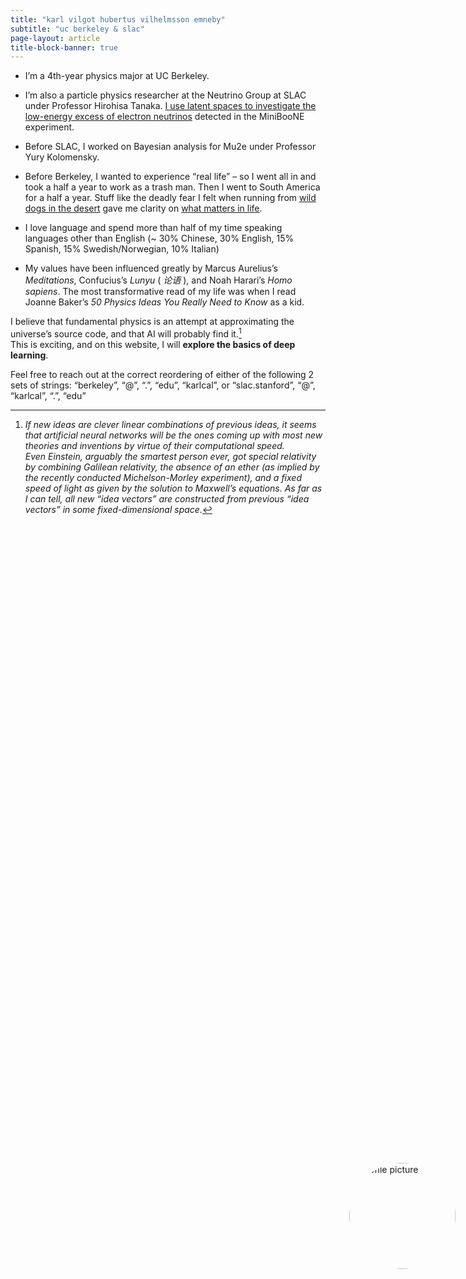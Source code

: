 ```yaml
---
title: "karl vilgot hubertus vilhelmsson emneby"
subtitle: "uc berkeley & slac"
page-layout: article
title-block-banner: true
---
```


<style>
.title-block-header {
  position: relative;
  padding-right: 200px; /* Add space for the image */
}

.profile-pic {
  position: absolute;
  right: 20px; /* Add some margin from the edge */
  top: 50%;
  transform: translateY(-50%);
  width: 170px; /* Smaller size */
  height: 170px; /* Smaller size */
  border-radius: 50%;
  object-fit: cover;
}

/* Reduce spacing after header */
.quarto-title-meta {
  margin-bottom: 0 !important;
}

main {
  margin-top: -2rem !important;
}

@media (max-width: 768px) {
  .title-block-header {
    padding-right: 0; /* Remove padding on mobile */
  }
  
  .profile-pic {
    position: static;
    transform: none;
    display: block;
    margin: 20px auto;
    width: 150px;
    height: 150px;
  }
  
  main {
    margin-top: 0 !important;
  }
}
</style>

<img src="picOfMe.jpg" class="profile-pic" alt="Profile picture">

- I'm a 4th-year physics major at UC Berkeley. 

- I'm also a particle physics researcher at the Neutrino Group at SLAC under Professor Hirohisa Tanaka. 
[I use latent spaces to investigate the low-energy excess of electron neutrinos](https://github.com/karlcal1/MiniBooNE-studies/blob/main/presentation.pdf) detected in the MiniBooNE experiment. 

- Before SLAC, I worked on Bayesian analysis for Mu2e under Professor Yury Kolomensky. 

- Before Berkeley, I wanted to experience "real life" -- so I went all in and took a half a year to work as a trash man.
Then I went to South America for a half a year.
Stuff like the deadly fear I felt when running from [wild dogs in the desert](desert_around_arequipa.jpg) gave me clarity on [what matters in life](friends_n_fam.jpg). 

- I love language and spend more than half of my time speaking languages other than English (~ 30% Chinese, 30% English, 15% Spanish, 15% Swedish/Norwegian, 10% Italian)

- My values have been influenced greatly by Marcus Aurelius's *Meditations*, Confucius's *Lunyu* ( *论语* ), and Noah Harari's *Homo sapiens*. 
The most transformative read of my life was when I read Joanne Baker's *50 Physics Ideas You Really Need to Know* as a kid.

I believe that fundamental physics is an attempt at approximating the universe's source code, and that AI will probably find it.[^1]  
This is exciting, and on this website, I will **explore the basics of deep learning**. 

Feel free to reach out at the correct reordering of either of the following 2 sets of strings: "berkeley", "@", ".", "edu", "karlcal", or "slac.stanford", "@", "karlcal",  ".", "edu"


[^1]: *If new ideas are clever linear combinations of previous ideas, it seems that artificial neural networks will be the ones coming up with most new theories and inventions by virtue of their computational speed.  
Even Einstein, arguably the smartest person ever, got special relativity by combining Galilean relativity, the absence of an ether (as implied by the recently conducted Michelson-Morley experiment), and a fixed speed of light as given by the solution to Maxwell's equations. 
As far as I can tell, all new "idea vectors" are constructed from previous "idea vectors" in some fixed-dimensional space.*